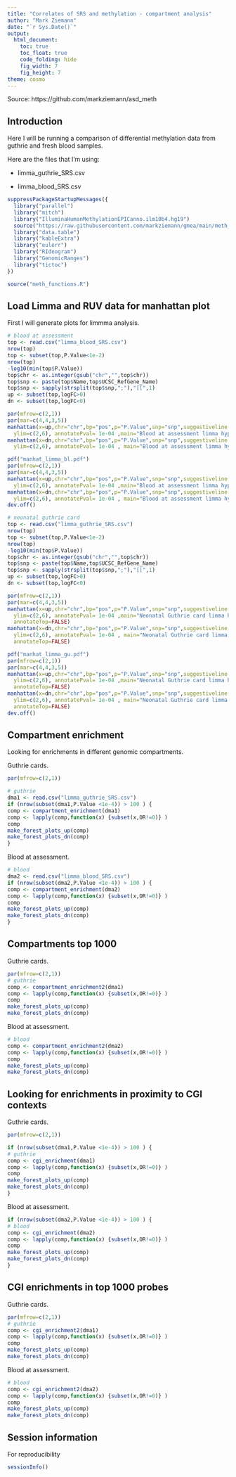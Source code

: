 ```yaml
---
title: "Correlates of SRS and methylation - compartment analysis"
author: "Mark Ziemann"
date: "`r Sys.Date()`"
output:
  html_document:
    toc: true
    toc_float: true
    code_folding: hide
    fig_width: 7
    fig_height: 7
theme: cosmo
---
```


Source: https://github.com/markziemann/asd_meth

## Introduction

Here I will be running a comparison of differential methylation data from guthrie and fresh blood samples.

Here are the files that I'm using:

* limma_guthrie_SRS.csv

* limma_blood_SRS.csv

```r

suppressPackageStartupMessages({
  library("parallel")
  library("mitch")
  library("IlluminaHumanMethylationEPICanno.ilm10b4.hg19")
  source("https://raw.githubusercontent.com/markziemann/gmea/main/meth_functions.R")
  library("data.table")
  library("kableExtra")
  library("eulerr")
  library("RIdeogram")
  library("GenomicRanges")
  library("tictoc")
})

source("meth_functions.R")

```


## Load Limma and RUV data for manhattan plot

First I will generate plots for limmma analysis.

```r

# blood at assessment
top <- read.csv("limma_blood_SRS.csv")
nrow(top)
top <- subset(top,P.Value<1e-2)
nrow(top)
-log10(min(top$P.Value))
top$chr <- as.integer(gsub("chr","",top$chr))
top$snp <- paste(top$Name,top$UCSC_RefGene_Name)
top$snp <- sapply(strsplit(top$snp,";"),"[[",1)
up <- subset(top,logFC>0)
dn <- subset(top,logFC<0)

par(mfrow=c(2,1))
par(mar=c(4,4,3,5))
manhattan(x=up,chr="chr",bp="pos",p="P.Value",snp="snp",suggestiveline = -log10(1e-04),
  ylim=c(2,6), annotatePval= 1e-04 ,main="Blood at assessment limma hypermethylated")
manhattan(x=dn,chr="chr",bp="pos",p="P.Value",snp="snp",suggestiveline = -log10(1e-04),
  ylim=c(2,6), annotatePval= 1e-04 , main="Blood at assessment limma hypomethylated")

pdf("manhat_limma_bl.pdf")
par(mfrow=c(2,1))
par(mar=c(4,4,3,5))
manhattan(x=up,chr="chr",bp="pos",p="P.Value",snp="snp",suggestiveline = -log10(1e-04),
  ylim=c(2,6), annotatePval= 1e-04 ,main="Blood at assessment limma hypermethylated")
manhattan(x=dn,chr="chr",bp="pos",p="P.Value",snp="snp",suggestiveline = -log10(1e-04),
  ylim=c(2,6), annotatePval= 1e-04 , main="Blood at assessment limma hypomethylated")
dev.off()

# neonatal guthrie card
top <- read.csv("limma_guthrie_SRS.csv")
nrow(top)
top <- subset(top,P.Value<1e-2)
nrow(top)
-log10(min(top$P.Value))
top$chr <- as.integer(gsub("chr","",top$chr))
top$snp <- paste(top$Name,top$UCSC_RefGene_Name)
top$snp <- sapply(strsplit(top$snp,";"),"[[",1)
up <- subset(top,logFC>0)
dn <- subset(top,logFC<0)

par(mfrow=c(2,1))
par(mar=c(4,4,3,5))
manhattan(x=up,chr="chr",bp="pos",p="P.Value",snp="snp",suggestiveline = -log10(1e-04),
  ylim=c(2,6), annotatePval= 1e-04 ,main="Neonatal Guthrie card limma hypermethylated",
  annotateTop=FALSE)
manhattan(x=dn,chr="chr",bp="pos",p="P.Value",snp="snp",suggestiveline = -log10(1e-04),
  ylim=c(2,6), annotatePval= 1e-04 , main="Neonatal Guthrie card limma hypomethylated",
  annotateTop=FALSE)

pdf("manhat_limma_gu.pdf")
par(mfrow=c(2,1))
par(mar=c(4,4,3,5))
manhattan(x=up,chr="chr",bp="pos",p="P.Value",snp="snp",suggestiveline = -log10(1e-04),
  ylim=c(2,6), annotatePval= 1e-04 ,main="Neonatal Guthrie card limma hypermethylated",
  annotateTop=FALSE)
manhattan(x=dn,chr="chr",bp="pos",p="P.Value",snp="snp",suggestiveline = -log10(1e-04),
  ylim=c(2,6), annotatePval= 1e-04 , main="Neonatal Guthrie card limma hypomethylated",
  annotateTop=FALSE)
dev.off()

```

## Compartment enrichment

Looking for enrichments in different genomic compartments.

Guthrie cards.

```r

par(mfrow=c(2,1))

# guthrie
dma1 <- read.csv("limma_guthrie_SRS.csv")
if (nrow(subset(dma1,P.Value <1e-4)) > 100 ) {
comp <- compartment_enrichment(dma1)
comp <- lapply(comp,function(x) {subset(x,OR!=0)} )
comp
make_forest_plots_up(comp)
make_forest_plots_dn(comp)
}

```

Blood at assessment.

```r

# blood
dma2 <- read.csv("limma_blood_SRS.csv")
if (nrow(subset(dma2,P.Value <1e-4)) > 100 ) {
comp <- compartment_enrichment(dma2)
comp <- lapply(comp,function(x) {subset(x,OR!=0)} )
comp
make_forest_plots_up(comp)
make_forest_plots_dn(comp)
}

```

## Compartments top 1000

Guthrie cards.

```r

par(mfrow=c(2,1))
# guthrie
comp <- compartment_enrichment2(dma1)
comp <- lapply(comp,function(x) {subset(x,OR!=0)} )
comp
make_forest_plots_up(comp)
make_forest_plots_dn(comp)

```
Blood at assessment.

```r

# blood
comp <- compartment_enrichment2(dma2)
comp <- lapply(comp,function(x) {subset(x,OR!=0)} )
comp
make_forest_plots_up(comp)
make_forest_plots_dn(comp)

```

## Looking for enrichments in proximity to CGI contexts

Guthrie cards.

```r

par(mfrow=c(2,1))

if (nrow(subset(dma1,P.Value <1e-4)) > 100 ) {
# guthrie
comp <- cgi_enrichment(dma1)
comp <- lapply(comp,function(x) {subset(x,OR!=0)} )
comp
make_forest_plots_up(comp)
make_forest_plots_dn(comp)
}

```

Blood at assessment.

```r

if (nrow(subset(dma2,P.Value <1e-4)) > 100 ) {
# blood
comp <- cgi_enrichment(dma2)
comp <- lapply(comp,function(x) {subset(x,OR!=0)} )
comp
make_forest_plots_up(comp)
make_forest_plots_dn(comp)
}

```

## CGI enrichments in top 1000 probes

Guthrie cards.

```r

par(mfrow=c(2,1))
# guthrie
comp <- cgi_enrichment2(dma1)
comp <- lapply(comp,function(x) {subset(x,OR!=0)} )
comp
make_forest_plots_up(comp)
make_forest_plots_dn(comp)

```

Blood at assessment.

```r

# blood
comp <- cgi_enrichment2(dma2)
comp <- lapply(comp,function(x) {subset(x,OR!=0)} )
comp
make_forest_plots_up(comp)
make_forest_plots_dn(comp)

```

## Session information

For reproducibility

```r

sessionInfo()

```
